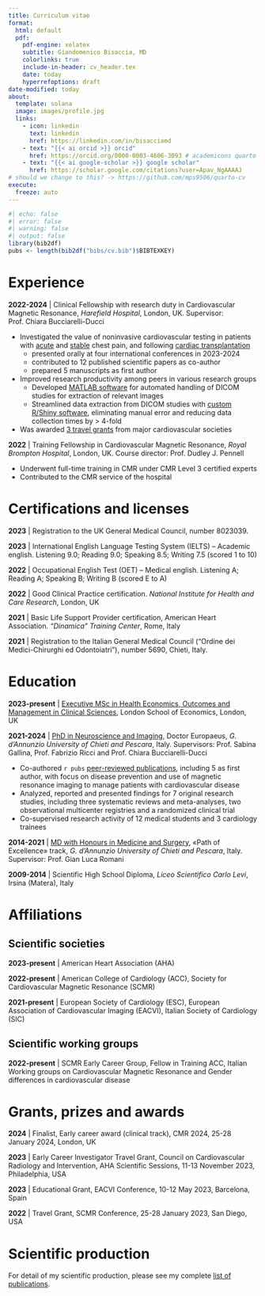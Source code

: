 ```yaml
---
title: Curriculum vitae
format: 
  html: default
  pdf: 
    pdf-engine: xelatex
    subtitle: Giandomenico Bisaccia, MD
    colorlinks: true
    include-in-header: cv_header.tex
    date: today
    hyperrefoptions: draft
date-modified: today
about:
  template: solana
  image: images/profile.jpg
  links:
    - icon: linkedin
      text: linkedin
      href: https://linkedin.com/in/bisacciamd
    - text: "{{< ai orcid >}} orcid"
      href: https://orcid.org/0000-0003-4606-3093 # academicons quarto ext
    - text: "{{< ai google-scholar >}} google scholar"
      href: https://scholar.google.com/citations?user=Apav_NgAAAAJ
# should we change to this? -> https://github.com/mps9506/quarto-cv
execute: 
  freeze: auto
---
```

\thispagestyle{firstpage}
```r
#| echo: false
#| error: false
#| warning: false
#| output: false
library(bib2df)
pubs <- length(bib2df("bibs/cv.bib")$BIBTEXKEY)
```

# Experience

**2022-2024** \| Clinical Fellowship with research duty in Cardiovascular Magnetic Resonance, *Harefield Hospital*, London, UK. Supervisor: Prof. Chiara Bucciarelli-Ducci

-   Investigated the value of noninvasive cardiovascular testing in patients with [acute](pubs.qmd#category=MINOCA) and [stable](pubs.qmd#category=coronary%20artery%20disease) chest pain, and following [cardiac transplantation](phd.qmd)
    - presented orally at four international conferences in 2023-2024
    - contributed to 12 published scientific papers as co-author
    - prepared 5 manuscripts as first author
-   Improved research productivity among peers in various research groups
    -   Developed [MATLAB software](portfolio.qmd#matlab-software) for automated handling of DICOM studies for extraction of relevant images
    -   Streamlined data extraction from DICOM studies with [custom R/Shiny software](portfolio.qmd#cvibaker2042), eliminating manual error and reducing data collection times by \> 4-fold
-   Was awarded [3 travel grants](#grants-prizes-and-awards) from major cardiovascular societies

**2022** \| Training Fellowship in Cardiovascular Magnetic Resonance, *Royal Brompton Hospital*, London, UK. Course director: Prof. Dudley J. Pennell

-   Underwent full-time training in CMR under CMR Level 3 certified experts
-   Contributed to the CMR service of the hospital

# Certifications and licenses

**2023** \| Registration to the UK General Medical Council, number 8023039.

**2023** \| International English Language Testing System (IELTS) – Academic english. Listening 9.0; Reading 9.0; Speaking 8.5; Writing 7.5 (scored 1 to 10)

**2022** \| Occupational English Test (OET) – Medical english. Listening A; Reading A; Speaking B; Writing B (scored E to A)

**2022** \| Good Clinical Practice certification. *National Institute for Health and Care Research*, London, UK

**2021** \| Basic Life Support Provider certification, American Heart Association. *“Dinamica” Training Center*, Rome, Italy

**2021** \| Registration to the Italian General Medical Council ("Ordine dei Medici-Chirurghi ed Odontoiatri"), number 5690, Chieti, Italy.

# Education

**2023-present** \| [Executive MSc in Health Economics, Outcomes and Management in Clinical Sciences](https://www.lse.ac.uk/study-at-lse/Graduate/degree-programmes-2024/Executive-MSc-Health-Economics-Outcomes-Management-Clinical-Sciences), London School of Economics, London, UK

**2021-2024** \| [PhD in Neuroscience and Imaging](phd.qmd), Doctor Europaeus, *G. d’Annunzio University of Chieti and Pescara*, Italy. Supervisors: Prof. Sabina Gallina, Prof. Fabrizio Ricci and Prof. Chiara Bucciarelli-Ducci

-   Co-authored `r pubs` [peer-reviewed publications](pubs.qmd), including 5 as first author, with focus on disease prevention and use of magnetic resonance imaging to manage patients with cardiovascular disease
-   Analyzed, reported and presented findings for 7 original research studies, including three systematic reviews and meta-analyses, two observational multicenter registries and a randomized clinical trial
-   Co-supervised research activity of 12 medical students and 3 cardiology trainees

**2014-2021** \| [MD with Honours in Medicine and Surgery](md.qmd), «Path of Excellence» track, *G. d’Annunzio University of Chieti and Pescara*, Italy. Supervisor: Prof. Gian Luca Romani

**2009-2014** \| Scientific High School Diploma, *Liceo Scientifico Carlo Levi*, Irsina (Matera), Italy

# Affiliations

## Scientific societies

**2023-present** \| American Heart Association (AHA)

**2022-present** \| American College of Cardiology (ACC), Society for Cardiovascular Magnetic Resonance (SCMR)

**2021-present** \| European Society of Cardiology (ESC), European Association of Cardiovascular Imaging (EACVI), Italian Society of Cardiology (SIC)

## Scientific working groups

**2022-present** \| SCMR Early Career Group, Fellow in Training ACC, Italian Working groups on Cardiovascular Magnetic Resonance and Gender differences in cardiovascular disease

# Grants, prizes and awards {#grants-prizes-and-awards}

**2024** \| Finalist, Early career award (clinical track), CMR 2024, 25-28 January 2024, London, UK

**2023** \| Early Career Investigator Travel Grant, Council on Cardiovascular Radiology and Intervention, AHA Scientific Sessions, 11-13 November 2023, Philadelphia, USA

**2023** \| Educational Grant, EACVI Conference, 10-12 May 2023, Barcelona, Spain

**2022** \| Travel Grant, SCMR Conference, 25-28 January 2023, San Diego, USA

# Scientific production

For detail of my scientific production, please see my complete [list of publications](pubs.qmd).